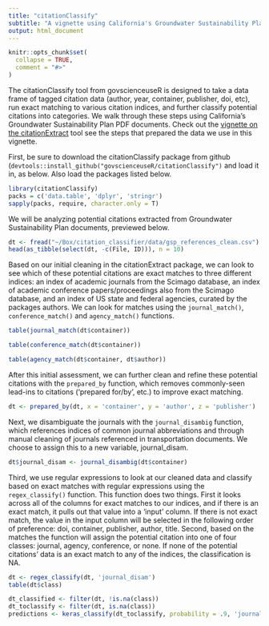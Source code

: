 ```yaml
---
title: "citationClassify"
subtitle: "A vignette using California's Groundwater Sustainability Plan documents"
output: html_document
---
```

<!----
These were in the yaml but the html won't render to the vignette folder and that is annoying to me, so instead i run this: rmarkdown::render('vignettes/sgma.Rmd', output_dir = 'vignettes')
output: rmarkdown::html_vignette
vignette: >
  %\VignetteIndexEntry{sgma}
  %\VignetteEngine{knitr::rmarkdown}
  %\VignetteEncoding{UTF-8}
--->
```r
knitr::opts_chunk$set(
  collapse = TRUE,
  comment = "#>"
)
```

The citationClassify tool from govscienceuseR is designed to take a data frame of tagged citation data (author, year, container, publisher, doi, etc), run exact matching to various citation indices, and further classify potential citations into categories. We walk through these steps using California's Groundwater Sustainability Plan PDF documents. Check out the [vignette on the citationExtract](http://htmlpreview.github.io/?https://github.com/govscienceuseR/citationExtract/blob/master/vignettes/sgma.html) tool see the steps that prepared the data we use in this vignette.  

First, be sure to download the citationClassify package from github (`devtools::install_github("govscienceuseR/citationClassify")` and load it in, as below. Also load the packages listed below.  

```r
library(citationClassify)
packs = c('data.table', 'dplyr', 'stringr')
sapply(packs, require, character.only = T)
```

We will be analyzing potential citations extracted from Groundwater Sustainability Plan documents, previewed below.  
```r
dt <- fread("~/Box/citation_classifier/data/gsp_references_clean.csv")
head(as_tibble(select(dt, -c(File, ID))), n = 10)
```

Based on our initial cleaning in the citationExtract package, we can look to see which of these potential citations are exact matches to three different indices: an index of academic journals from the Scimago database, an index of academic conference papers/proceedings also from the Scimago database, and an index of US state and federal agencies, curated by the packages authors. We can look for matches using the `journal_match()`, `conference_match()` and `agency_match()` functions.
```r
table(journal_match(dt$container))
```

```r
table(conference_match(dt$container))
```

```r
table(agency_match(dt$container, dt$author))
```

After this initial assessment, we can further clean and refine these potential citations with the `prepared_by` function, which removes commonly-seen lead-ins to citations ('prepared for/by', etc.) to improve exact matching.   
```r
dt <- prepared_by(dt, x = 'container', y = 'author', z = 'publisher')
```

Next, we disambiguate the journals with the `journal_disambig` function, which references indices of common journal abbreviations and through manual cleaning of journals referenced in transportation documents. We choose to assign this to a new variable, journal_disam.
```r
dt$journal_disam <- journal_disambig(dt$container)
```


Third, we use regular expressions to look at our cleaned data and classify based on exact matches with regular expressions using the `regex_classify()` function. This function does two things. First it looks across all of the columns for exact matches to our indices, and if there is an exact match, it pulls out that value into a 'input' column. If there is not exact match, the value in the input column will be selected in the following order of preference: doi, container, publisher, author, title. Second, based on the matches the function will assign the potential citation into one of four classes: journal, agency, conference, or none. If none of the potential citations' data is an exact match to any of the indices, the classification is NA. 
```r
dt <- regex_classify(dt, 'journal_disam')
table(dt$class)
```


```r
dt_classified <- filter(dt, !is.na(class))
dt_toclassify <- filter(dt, is.na(class))
predictions <- keras_classify(dt_toclassify, probability = .9, 'journal_disam', auto_input = T)
```

